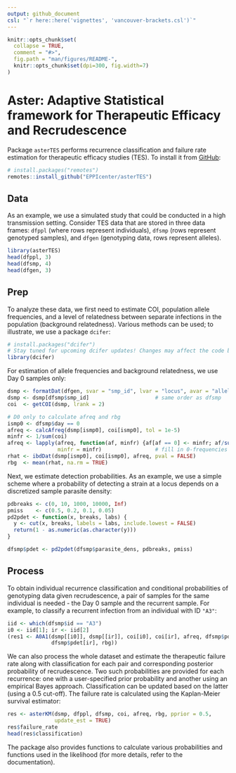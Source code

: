 ```yaml
---
output: github_document
csl: "`r here::here('vignettes', 'vancouver-brackets.csl')`"
---
```


<!-- README.md is generated from README.Rmd. Please edit that file -->

```r
knitr::opts_chunk$set(
  collapse = TRUE,
  comment = "#>",
  fig.path = "man/figures/README-",
  knitr::opts_chunk$set(dpi=300, fig.width=7)
)
```

# Aster: Adaptive Statistical framework for Therapeutic Efficacy and Recrudescence

Package `asterTES` performs recurrence classification and failure rate estimation for therapeutic efficacy studies (TES). To install it from [GitHub](https://github.com/):

``` r
# install.packages("remotes")
remotes::install_github("EPPIcenter/asterTES")
```

## Data

As an example, we use a simulated study that could be conducted in a high transmission setting. Consider TES data that are stored in three data frames: `dfppl` (where rows represent individuals), `dfsmp` (rows represent genotyped samples), and `dfgen` (genotyping data, rows represent alleles). 

```r
library(asterTES)
head(dfppl, 3)
head(dfsmp, 4)
head(dfgen, 3)
```

## Prep

To analyze these data, we first need to estimate COI, population allele frequencies, and a level of relatedness between separate infections in the population (background relatedness). Various methods can be used; to illustrate, we use a package `dcifer`:

```r
# install.packages("dcifer")
# Stay tuned for upcoming dcifer updates! Changes may affect the code below
library(dcifer)
```

For estimation of allele frequencies and background relatedness, we use Day 0 samples only:

```r
dsmp <- formatDat(dfgen, svar = "smp_id", lvar = "locus", avar = "allele")
dsmp <- dsmp[dfsmp$smp_id]                     # same order as dfsmp
coi  <- getCOI(dsmp, lrank = 2)

# D0 only to calculate afreq and rbg
ismp0 <- dfsmp$day == 0
afreq <- calcAfreq(dsmp[ismp0], coi[ismp0], tol = 1e-5)
minfr <- 1/sum(coi)
afreq <- lapply(afreq, function(af, minfr) {af[af == 0] <- minfr; af/sum(af)},
                minfr = minfr)                 # fill in 0-frequencies
rhat <- ibdDat(dsmp[ismp0], coi[ismp0], afreq, pval = FALSE)
rbg  <- mean(rhat, na.rm = TRUE)
```

Next, we estimate detection probabilities. As an example, we use a simple scheme where a probability of detecting a strain at a locus depends on a discretized sample parasite density:

```r
pdbreaks <- c(0, 10, 1000, 10000, Inf)
pmiss    <- c(0.5, 0.2, 0.1, 0.05)
pd2pdet <- function(x, breaks, labs) {
  y <- cut(x, breaks, labels = labs, include.lowest = FALSE)
  return(1 - as.numeric(as.character(y)))
}

dfsmp$pdet <- pd2pdet(dfsmp$parasite_dens, pdbreaks, pmiss)
```

## Process

To obtain individual recurrence classification and conditional probabilities of genotyping data given recrudescence, a pair of samples for the same individual is needed - the Day 0 sample and the recurrent sample. For example, to classify a recurrent infection from an individual with ID `"A3"`:

```r
iid <- which(dfsmp$id == "A3")
i0 <- iid[1]; ir <- iid[2]
(res1 <- A0A1(dsmp[[i0]], dsmp[[ir]], coi[i0], coi[ir], afreq, dfsmp$pdet[i0],
              dfsmp$pdet[ir], rbg))
```

We can also process the whole dataset and estimate the therapeutic failure rate along with classification for each pair and corresponding posterior probability of recrudescence. Two such probabilities are provided for each recurrence: one with a user-specified prior probability and another using an empirical Bayes approach. Classification can be updated based on the latter (using a 0.5 cut-off). The failure rate is calculated using the Kaplan-Meier survival estimator:

```r
res <- asterKM(dsmp, dfppl, dfsmp, coi, afreq, rbg, pprior = 0.5, 
               update_est = TRUE)
res$failure_rate
head(res$classification)
```

The package also provides functions to calculate various probabilities and functions used in the likelihood (for more details, refer to the documentation).

